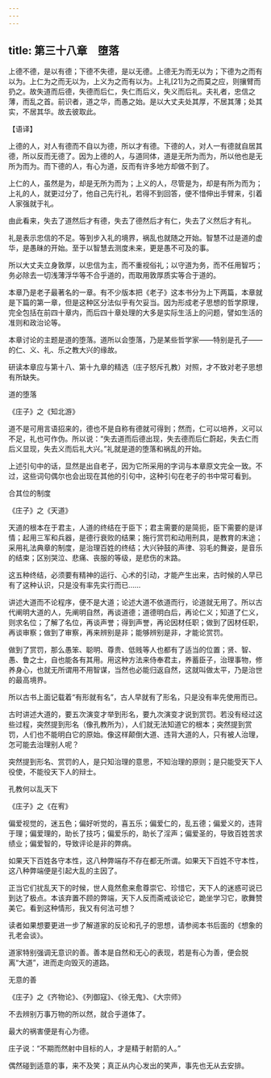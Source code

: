```yaml
---
---
---
```

title: 第三十八章　堕落
---




上德不德，是以有德；下德不失德，是以无德。上德无为而无以为；下德为之而有以为。上仁为之而无以为，上义为之而有以为。上礼[21]为之而莫之应，则攘臂而扔之。故失道而后德，失德而后仁，失仁而后义，失义而后礼。夫礼者，忠信之薄，而乱之首。前识者，道之华，而愚之始。是以大丈夫处其厚，不居其薄；处其实，不居其华。故去彼取此。

【语译】

上德的人，对人有德而不自以为德，所以才有德。下德的人，对人一有德就自居其德，所以反而无德了。因为上德的人，与道同体，道是无所为而为，所以他也是无所为而为。而下德的人，有心为道，反而有许多地方却做不到了。

上仁的人，虽然是为，却是无所为而为；上义的人，尽管是为，却是有所为而为；上礼的人，就更过分了，他自己先行礼，若得不到回答，便不惜伸出手臂来，引着人家强就于礼。

由此看来，失去了道然后才有德，失去了德然后才有仁，失去了义然后才有礼。

礼是表示忠信的不足。等到步入礼的境界，祸乱也就随之开始。智慧不过是道的虚华，是愚昧的开始。至于以智慧去测度未来，更是愚不可及的事。

所以大丈夫立身敦厚，以忠信为主，而不重视俗礼；以守道为务，而不任用智巧；务必除去一切浅薄浮华等不合乎道的，而取用敦厚质实等合于道的。

本章乃是老子最著名的一章。有不少版本把《老子》这本书分为上下两篇，本章就是下篇的第一章，但是这种区分法似乎有欠妥当。因为形成老子思想的哲学原理，完全包括在前四十章内，而后四十章处理的大多是实际生活上的问题，譬如生活的准则和政治论等。

本章讨论的主题是道的堕落。道所以会堕落，乃是某些哲学家——特别是孔子——的仁、义、礼、乐之教大兴的缘故。

研读本章应与第十八、第十九章的精选（庄子怒斥孔教）对照，才不致对老子思想有所缺失。

道的堕落

《庄子》之《知北游》

道不是可用言语招来的，德也不是自称有德就可得到；然而，仁可以培养，义可以不足，礼也可作伪。所以说：“失去道而后德出现，失去德而后仁蔚起，失去仁而后义显现，失去义而后礼大兴。”礼就是道的堕落和祸乱的开始。

上述引句中的话，显然是出自老子，因为它所采用的字词与本章原文完全一致。不过，这些词句偶尔也会出现在其他的引句中，这种引句在老子的书中常可看到。

合其位的制度

《庄子》之《天道》

天道的根本在于君主，人道的终结在于臣下；君主需要的是简扼，臣下需要的是详情；起用三军和兵器，是德行衰败的结果；施行赏罚和动用刑具，是教育的末途；采用礼法典章的制度，是治理百姓的终结；大兴钟鼓的声律、羽毛的舞姿，是音乐的结束；区别哭泣、悲痛、丧服的等级，是悲伤的末路。

这五种终结，必须要有精神的运行、心术的引动，才能产生出来，古时候的人早已有了这种认识，只是没有率先实行而已……

讲述大道而不论程序，便不是大道；论述大道不依道而行，论道就无用了。所以古代阐明大道的人，先阐明自然，再谈道德；道德明白后，再论仁义；知道了仁义，则求名位；了解了名位，再谈声誉；得到声誉，再论因材任职；做到了因材任职，再谈审察；做到了审察，再来辨别是非；能够辨别是非，才能论赏罚。

做到了赏罚，那么愚笨、聪明、尊贵、低贱等人也都有了适当的位置；贤、智、愚、鲁之士，自也能各有其用。用这种方法来侍奉君主，养蓄臣子，治理事物，修养身心，也就无所谓用不用智谋，当然也必能归返自然，这就叫做太平，乃是治世的最高境界。

所以古书上面记载着“有形就有名”，古人早就有了形名，只是没有率先使用而已。

古时讲述大道的，要五次演变才举到形名，要九次演变才说到赏罚。若没有经过这些过程，突然提到形名（像孔教所为），人们就无法知道它的根本；突然提到赏罚，人们也不能明白它的原始。像这样颠倒大道、违背大道的人，只有被人治理，怎可能去治理别人呢？

突然提到形名、赏罚的人，是只知治理的意思，不知治理的原则；是只能受天下人役使，不能役天下人的辩士。

孔教何以乱天下

《庄子》之《在宥》

偏爱视觉的，迷五色；偏好听觉的，喜五乐；偏爱仁的，乱五德；偏爱义的，违背于理；偏爱理的，助长了技巧；偏爱乐的，助长了淫声；偏爱圣的，导致百姓苦求绩业；偏爱智的，导致评论是非的弊病。

如果天下百姓各守本性，这八种弊端存不存在都无所谓。如果天下百姓不守本性，这八种弊端便是引起大乱的主因了。

正当它们扰乱天下的时候，世人竟然愈来愈尊崇它、珍惜它，天下人的迷惑可说已到达了极点。本该弃置不顾的弊端，天下人反而斋戒谈论它，跪坐学习它，歌舞赞美它。看到这种情形，我又有何法可想？

读者如果想要更进一步了解道家的反论和孔子的思想，请参阅本书后面的《想象的孔老会谈》。

道家特别强调无意识的善。善本是自然和无心的表现，若是有心为善，便会脱离“大道”，进而走向毁灭的道路。

无意的善

《庄子》之《齐物论》、《列御寇》、《徐无鬼》、《大宗师》

不去辨别万事万物的所以然，就合乎道体了。

最大的祸害便是有心为德。

庄子说：“不期而然射中目标的人，才是精于射箭的人。”

偶然碰到适意的事，来不及笑；真正从内心发出的笑声，事先也无从去安排。